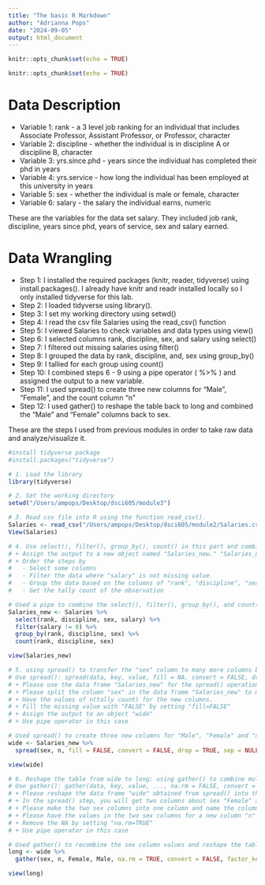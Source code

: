 ```yaml
---
title: "The basic R Markdown"
author: "Adrianna Pops"
date: "2024-09-05"
output: html_document
---
```


```r
knitr::opts_chunk$set(echo = TRUE)
```

```r
knitr::opts_chunk$set(echo = TRUE)
```

# Data Description

* Variable 1: rank - a 3 level job ranking for an individual that includes Associate Professor, Assistant Professor, or Professor, character
* Variable 2: discipline - whether the individual is in discipline A or discipline B, character
* Variable 3: yrs.since.phd - years since the individual has completed their phd in years
* Variable 4: yrs.service - how long the individual has been employed at this university in years
* Variable 5: sex - whether the individual is male or female, character
* Variable 6: salary - the salary the individual earns, numeric

These are the variables for the data set salary. They included job rank, discipline, years since phd, years of service, sex and salary earned.

# Data Wrangling

* Step 1: I installed the required packages (knitr, reader, tidyverse) using install.packages(). I already have knitr and readr installed locally so I only installed tidyverse for this lab.
* Step 2: I loaded tidyverse using library().
* Step 3: I set my working directory using setwd()
* Step 4: I read the csv file Salaries using the read_csv() function
* Step 5: I viewed Salaries to check variables and data types using view()
* Step 6: I selected columns rank, discipline, sex, and salary using select()
* Step 7: I filtered out missing salaries using filter()
* Step 8: I grouped the data by rank, discipline, and, sex using group_by()
* Step 9: I tallied for each group using count()
* Step 10: I combined steps 6 - 9 using a pipe operator ( %>% ) and assigned the output to a new variable.
* Step 11: I used spread() to create three new columns for "Male", "Female", and the count column "n"
* Step 12: I used gather() to reshape the table back to long and combined the "Male" and "Female" columns back to sex.

These are the steps I used from previous modules in order to take raw data and analyze/visualize it.

```r
#install tidyverse package
#install.packages("tidyverse")

# 1. Load the library
library(tidyverse)

# 2. Set the working directory
setwd("/Users/ampops/Desktop/dsci605/module3")

# 3. Read csv file into R using the function read_csv().
Salaries <- read_csv("/Users/ampops/Desktop/dsci605/module2/Salaries.csv")
View(Salaries)

# 4. Use select(), filter(), group_by(), count() in this part and combine them with pipe operator
# + Assign the output to a new object named "Salaries_new." "Salaries_new" should have four columns now. 
# + Order the steps by
#   - Select some columns
#   - Filter the data where "salary" is not missing value.
#   - Group the data based on the columns of "rank", "discipline", "sex"
#   - Get the tally count of the observation

# Used a pipe to combine the select(), filter(), group_by(), and count() steps and assigned the output to the variable Salaries_new
Salaries_new <- Salaries %>% 
  select(rank, discipline, sex, salary) %>% 
  filter(salary != 0) %>% 
  group_by(rank, discipline, sex) %>% 
  count(rank, discipline, sex)

view(Salaries_new)

# 5. using spread() to transfer the "sex" column to many more columns based on the values in sex.
# Use spread(): spread(data, key, value, fill = NA, convert = FALSE, drop = TRUE, sep = NULL)
# + Please use the data frame "Salaries_new" for the spread() operation
# + Please split the column "sex" in the data frame "Salaries_new" to many more columns based on the values in sex
# + Have the values of n(tally count) for the new columns.
# + Fill the missing value with "FALSE" by setting "fill=FALSE"
# + Assign the output to an object "wide"
# + Use pipe operator in this case

# Used spread() to create three new columns for "Male", "Female" and "n" which is the tally of the columns.
wide <- Salaries_new %>%
  spread(sex, n, fill = FALSE, convert = FALSE, drop = TRUE, sep = NULL)

view(wide)

# 6. Reshape the table from wide to long: using gather() to combine multiple "sex" related columns to one column sex
# Use gather(): gather(data, key, value, ..., na.rm = FALSE, convert = FALSE, factor_key = FALSE)
# + Please reshape the data frame "wide" obtained from spread() into the long table 
# + In the spread() step, you will get two columns about sex "Female" and "Male"
# + Please make the two sex columns into one column and name the column as "sex"
# + Please have the values in the two sex columns for a new column "n" (tally count)
# + Remove the NA by setting "na.rm=TRUE"
# + Use pipe operator in this case

# Used gather() to recombine the sex column values and reshape the table back to long. 
long <- wide %>% 
  gather(sex, n, Female, Male, na.rm = TRUE, convert = FALSE, factor_key = FALSE)

view(long)
```

